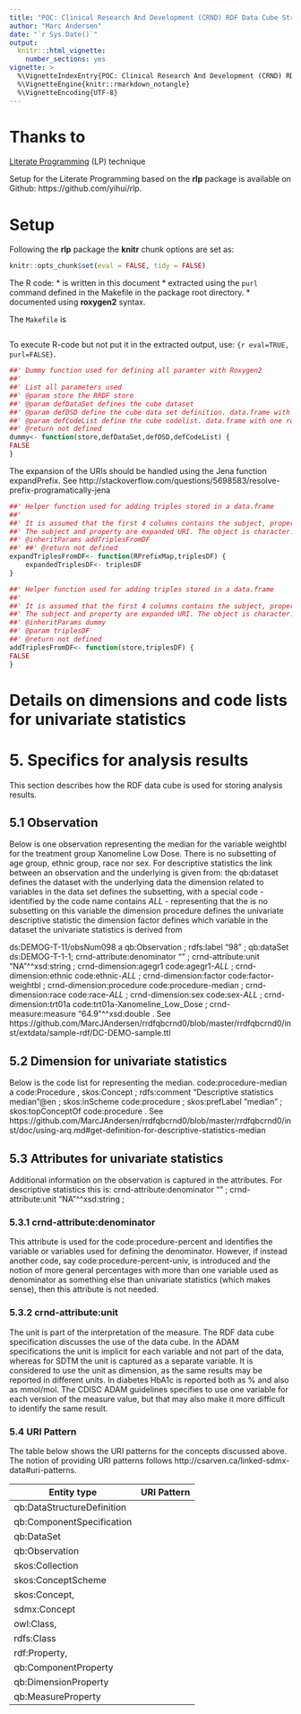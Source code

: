 ```yaml
---
title: "POC: Clinical Research And Development (CRND) RDF Data Cube Structure created Using Literate Programming Techniques"
author: "Marc Andersen"
date: "`r Sys.Date()`"
output:
  knitr:::html_vignette:
    number_sections: yes
vignette: >
  %\VignetteIndexEntry{POC: Clinical Research And Development (CRND) RDF Data Cube Structure created Using Literate Programming Techniques}
  %\VignetteEngine{knitr::rmarkdown_notangle}
  %\VignetteEncoding{UTF-8}
---
```


# Thanks to

[Literate Programming](http://en.wikipedia.org/wiki/Literate_programming) (LP) technique

Setup for the Literate Programming based on the **rlp** package is available on Github: https://github.com/yihui/rlp. 

# Setup

Following the **rlp** package the **knitr** chunk options are set as:

```r
knitr::opts_chunk$set(eval = FALSE, tidy = FALSE)
```
The R code:
* is written in this document
* extracted using the `purl` command defined in the Makefile in the package root directory.
* documented using **roxygen2** syntax.

The `Makefile` is

```r
```

To execute R-code but not put it in the extracted output, use: `{r eval=TRUE, purl=FALSE}`.


```r
##' Dummy function used for defining all paramter with Roxygen2
##' 
##' List all parameters used
##' @param store the RRDF store
##' @param defDataSet defines the cube dataset
##' @param defDSD define the cube data set definition. data.frame with one row for each item
##' @param defCodeList define the cube codelist. data.frame with one row for each code level, and columns for dimension name (variable name), value (as charactere), RDF data type (?)
##' @return not defined
dummy<- function(store,defDataSet,defDSD,defCodeList) {
FALSE
}
```

The expansion of the URIs should be handled using the Jena function expandPrefix.
See http://stackoverflow.com/questions/5698583/resolve-prefix-programatically-jena

```r
##' Helper function used for adding triples stored in a data.frame
##' 
##' It is assumed that the first 4 columns contains the subject, property and object and datatype
##' The subject and property are expanded URI. The object is character.
##' @inheritParams addTriplesFromDF
##' ##' @return not defined
expandTriplesFromDF<- function(RPrefixMap,triplesDF) {
    expandedTriplesDF<- triplesDF
}
```

```r
##' Helper function used for adding triples stored in a data.frame
##' 
##' It is assumed that the first 4 columns contains the subject, property and object and datatype
##' The subject and property are expanded URI. The object is character.
##' @inheritParams dummy
##' @param triplesDF
##' @return not defined
addTriplesFromDF<- function(store,triplesDF) {
FALSE
}
```

# Details on dimensions and code lists for univariate statistics

# 5. Specifics for analysis results

This section describes how the RDF data cube is used for storing analysis results.

## 5.1 Observation

Below is one observation representing the median for the variable
weightbl for the treatment group Xanomeline Low Dose. There is no
subsetting of age group, ethnic group, race nor sex. For descriptive
statistics the link between an observation and the underlying is given
from: the qb:dataset defines the dataset with the underlying data the
dimension related to variables in the data set defines the subsetting,
with a special code - identified by the code name contains _ALL_ -
representing that the is no subsetting on this variable the dimension
procedure defines the univariate descriptive statistic the dimension
factor defines which variable in the dataset the univariate statistics
is derived from

ds:DEMOG-T-11/obsNum098  a           qb:Observation ;
        rdfs:label                  "98" ;
        qb:dataSet                  ds:DEMOG-T-1-1;
        crnd-attribute:denominator  "" ;
        crnd-attribute:unit         "NA"^^xsd:string ;
        crnd-dimension:agegr1       code:agegr1-_ALL_ ;
        crnd-dimension:ethnic       code:ethnic-_ALL_ ;
        crnd-dimension:factor       code:factor-weightbl ;
        crnd-dimension:procedure    code:procedure-median ;
        crnd-dimension:race         code:race-_ALL_ ;
        crnd-dimension:sex          code:sex-_ALL_ ;
        crnd-dimension:trt01a       code:trt01a-Xanomeline_Low_Dose ;
        crnd-measure:measure        "64.9"^^xsd:double .
See https://github.com/MarcJAndersen/rrdfqbcrnd0/blob/master/rrdfqbcrnd0/inst/extdata/sample-rdf/DC-DEMO-sample.ttl 

## 5.2 Dimension for univariate statistics
Below is the code list for representing the median. 
code:procedure-median
        a                             code:Procedure , skos:Concept ;
        rdfs:comment                  "Descriptive statistics median"@en ;
        skos:inScheme                 code:procedure ;
        skos:prefLabel                "median" ;
        skos:topConceptOf             code:procedure .
See https://github.com/MarcJAndersen/rrdfqbcrnd0/blob/master/rrdfqbcrnd0/inst/doc/using-arq.md#get-definition-for-descriptive-statistics-median

## 5.3 Attributes for univariate statistics
Additional information on the observation is captured in the attributes. For descriptive statistics this is:
        crnd-attribute:denominator  "" ;
        crnd-attribute:unit         "NA"^^xsd:string ;

### 5.3.1 crnd-attribute:denominator
This attribute is used for the code:procedure-percent and identifies the variable or variables used for defining the denominator. However, if instead another code, say code:procedure-percent-univ, is introduced and the notion of more general percentages with more than one variable used as denominator as something else than univariate statistics (which makes sense), then this attribute is not needed.

### 5.3.2 crnd-attribute:unit

The unit is part of the interpretation of the measure. The RDF data cube specification discusses the use of the data cube. In the ADAM specifications the unit is implicit for each variable and not part of the data, whereas for SDTM the unit is captured as a separate variable. It is considered to use the unit as dimension, as the same results may be reported in different units. In diabetes HbA1c is reported both as % and also as mmol/mol. The CDISC ADAM guidelines specifies to use one variable for each version of the measure value, but that may also make it more difficult to identify the same result.

### 5.4 URI Pattern
The table below shows the URI patterns for the concepts discussed above. The notion of providing URI patterns follows http://csarven.ca/linked-sdmx-data#uri-patterns.


Entity type                 | URI Pattern
-----------                 | -----------
qb:DataStructureDefinition  | 
qb:ComponentSpecification   | 
qb:DataSet                  | 
qb:Observation              | 
skos:Collection | 
skos:ConceptScheme | 
skos:Concept, | 
sdmx:Concept | 
owl:Class, | 
rdfs:Class | 
rdf:Property, | 
qb:ComponentProperty | 
qb:DimensionProperty | 
qb:MeasureProperty | 

